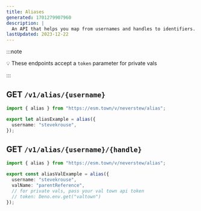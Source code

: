 ```yaml
---
title: Aliases
generated: 1701279907960
description: |
  An API that helps you map from usernames and handles to identifiers.
lastUpdated: 2023-12-22
---
```


:::note

💡 These endpoints accept a `token` parameter for private vals

:::

## GET `/v1/alias/{username}`

```ts title="Example" val
import { alias } from "https://esm.town/v/neverstew/alias";

export let aliasExample = alias({
  username: "stevekrouse",
});
```

## GET `/v1/alias/{username}/{handle}`

```ts title="Example" val
import { alias } from "https://esm.town/v/neverstew/alias";

export const aliasValExample = alias({
  username: "stevekrouse",
  valName: "parentReference",
  // for private vals, pass your val town api token
  // token: Deno.env.get("valtown")
});
```
